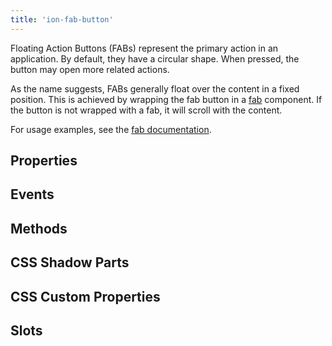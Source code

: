 ```yaml
---
title: 'ion-fab-button'
---
```



<head>
  <title>Floating Action Button | Ionic FAB Button Icon for Primary Action</title>
  <meta
    name="description"
    content="Floating Action Buttons (FABs) represent the primary action in an app. The icons are circular and, when pressed, the button may open more related actions."
  />
</head>


<EncapsulationPill type="shadow" />

Floating Action Buttons (FABs) represent the primary action in an application. By default, they have a circular shape. When pressed, the button may open more related actions.

As the name suggests, FABs generally float over the content in a fixed position. This is achieved by wrapping the fab button in a [fab](./fab) component. If the button is not wrapped with a fab, it will scroll with the content.

For usage examples, see the [fab documentation](./fab).

## Properties

<Props />

## Events

<Events />

## Methods

<Methods />

## CSS Shadow Parts

<Parts />

## CSS Custom Properties

<CustomProps />

## Slots

<Slots />
